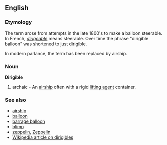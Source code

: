 ==English==
===Etymology===
The term arose from attempts in the late 1800's to make
a balloon steerable.  In French, ''[[dirigeable]]'' means steerable.
Over time the phrase "dirigible balloon" was shortened
to just dirigible.  

In modern parlance, the term has been replaced by airship.

===Noun===
{{wikipedia}}
'''Dirigible'''
# archaic - An [[airship]] often with a rigid [[lifting agent]] container.

===See also===
*[[airship]]
*[[balloon]]
*[[barrage balloon]]
*[[blimp]]
*[[zeppelin]], [[Zeppelin]]
*[[w:Dirigible|Wikipedia article on dirigibles]]